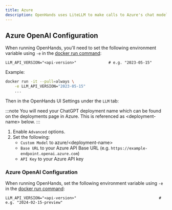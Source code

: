 ```yaml
---
title: Azure
description: OpenHands uses LiteLLM to make calls to Azure's chat models. You can find their documentation on using Azure as a provider [here](https://docs.litellm.ai/docs/providers/azure).
---
```


## Azure OpenAI Configuration

When running OpenHands, you'll need to set the following environment variable using `-e` in the
[docker run command](../installation#running-openhands):

```
LLM_API_VERSION="<api-version>"              # e.g. "2023-05-15"
```

Example:
```bash
docker run -it --pull=always \
    -e LLM_API_VERSION="2023-05-15"
    ...
```

Then in the OpenHands UI Settings under the `LLM` tab:

:::note
You will need your ChatGPT deployment name which can be found on the deployments page in Azure. This is referenced as
&lt;deployment-name&gt; below.
:::

1. Enable `Advanced` options.
2. Set the following:
   - `Custom Model` to azure/&lt;deployment-name&gt;
   - `Base URL` to your Azure API Base URL (e.g. `https://example-endpoint.openai.azure.com`)
   - `API Key` to your Azure API key

### Azure OpenAI Configuration

When running OpenHands, set the following environment variable using `-e` in the
[docker run command](../installation#running-openhands):

```
LLM_API_VERSION="<api-version>"                                    # e.g. "2024-02-15-preview"
```
